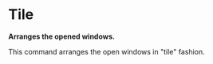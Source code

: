 = Tile =

'''Arranges the opened windows.'''

This command arranges the open windows in "tile" fashion.
